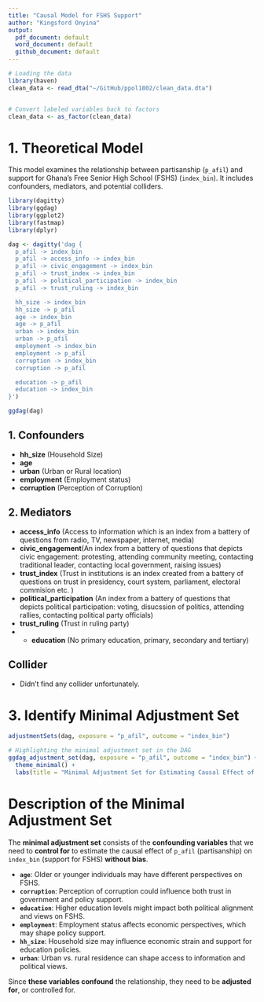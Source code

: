 ```yaml
---
title: "Causal Model for FSHS Support"
author: "Kingsford Onyina"
output:
  pdf_document: default
  word_document: default
  github_document: default
---
```



```r
# Loading the data
library(haven)
clean_data <- read_dta("~/GitHub/ppol1802/clean_data.dta")


# Convert labeled variables back to factors
clean_data <- as_factor(clean_data)

```


# **1. Theoretical Model**
This model examines the relationship between partisanship (`p_afil`) and support for Ghana's Free Senior High School (FSHS) (`index_bin`). It includes confounders, mediators, and potential colliders.


```r
library(dagitty)
library(ggdag)
library(ggplot2)
library(fastmap)
library(dplyr)
```


```r
dag <- dagitty('dag {
  p_afil -> index_bin
  p_afil -> access_info -> index_bin
  p_afil -> civic_engagement -> index_bin
  p_afil -> trust_index -> index_bin
  p_afil -> political_participation -> index_bin
  p_afil -> trust_ruling -> index_bin

  hh_size -> index_bin
  hh_size -> p_afil
  age -> index_bin
  age -> p_afil
  urban -> index_bin
  urban -> p_afil
  employment -> index_bin
  employment -> p_afil
  corruption -> index_bin
  corruption -> p_afil

  education -> p_afil
  education -> index_bin
}')
```


```r
ggdag(dag)
```


## **1. Confounders**

- **hh_size** (Household Size)
- **age**  
- **urban** (Urban or Rural location)  
- **employment** (Employment status)  
- **corruption** (Perception of Corruption)  

## **2. Mediators**

- **access_info** (Access to information which is an index from a battery of questions from radio, TV, newspaper, internet, media)  
- **civic_engagement**(An index from a battery of questions that depicts civic engagement: protesting, attending community meeting, contacting traditional leader, contacting local government, raising issues)  
- **trust_index** (Trust in institutions is an index created from a battery of questions on trust in presidency, court system, parliament, electoral commision etc. )  
- **political_participation** (An index from a battery of questions that depicts political participation: voting, disucssion of politics, attending rallies, contacting political party officials) 
- **trust_ruling** (Trust in ruling party)  
- - **education**  (No primary education, primary, secondary and tertiary)

## **Collider**
- Didn't find any collider unfortunately.


# **3. Identify Minimal Adjustment Set**
```r
adjustmentSets(dag, exposure = "p_afil", outcome = "index_bin")
```


```r
# Highlighting the minimal adjustment set in the DAG
ggdag_adjustment_set(dag, exposure = "p_afil", outcome = "index_bin") +
  theme_minimal() +
  labs(title = "Minimal Adjustment Set for Estimating Causal Effect of Partisanship on FSHS Support")

```

# **Description of the Minimal Adjustment Set**

The **minimal adjustment set** consists of the **confounding variables** that we need to **control for** to estimate the causal effect of `p_afil` (partisanship) on `index_bin` (support for FSHS) **without bias**.

- **`age`**: Older or younger individuals may have different perspectives on FSHS.
- **`corruption`**: Perception of corruption could influence both trust in government and policy support.
- **`education`**: Higher education levels might impact both political alignment and views on FSHS.
- **`employment`**: Employment status affects economic perspectives, which may shape policy support.
- **`hh_size`**: Household size may influence economic strain and support for education policies.
- **`urban`**: Urban vs. rural residence can shape access to information and political views.

Since **these variables confound** the relationship, they need to be **adjusted for**, or controlled for.

